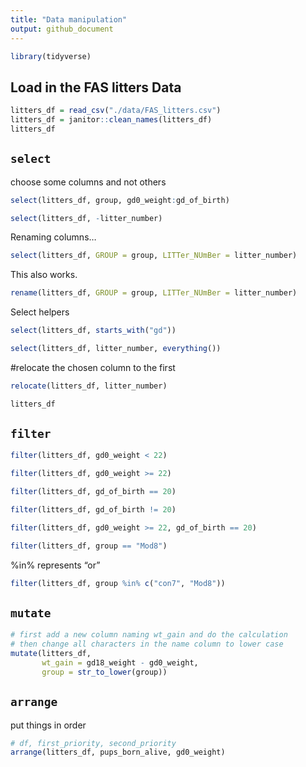 ```yaml
---
title: "Data manipulation"
output: github_document
---
```


```r
library(tidyverse)
```


## Load in the FAS litters Data
```r
litters_df = read_csv("./data/FAS_litters.csv")
litters_df = janitor::clean_names(litters_df)
litters_df
```

## `select`

choose some columns and not others

```r
select(litters_df, group, gd0_weight:gd_of_birth)
```

```r
select(litters_df, -litter_number)
```


Renaming columns...

```r
select(litters_df, GROUP = group, LITTer_NUmBer = litter_number)
```

This also works.
```r
rename(litters_df, GROUP = group, LITTer_NUmBer = litter_number)
```



Select helpers

```r
select(litters_df, starts_with("gd"))
```

```r
select(litters_df, litter_number, everything())
```

#relocate the chosen column to the first
```r
relocate(litters_df, litter_number)

litters_df
```



## `filter`

```r
filter(litters_df, gd0_weight < 22)
```

```r
filter(litters_df, gd0_weight >= 22)
```

```r
filter(litters_df, gd_of_birth == 20)
```

```r
filter(litters_df, gd_of_birth != 20)
```

```r
filter(litters_df, gd0_weight >= 22, gd_of_birth == 20)
```

```r
filter(litters_df, group == "Mod8")
```


%in% represents "or"
```r
filter(litters_df, group %in% c("con7", "Mod8"))
```


## `mutate`

```r
# first add a new column naming wt_gain and do the calculation
# then change all characters in the name column to lower case
mutate(litters_df, 
       wt_gain = gd18_weight - gd0_weight,
       group = str_to_lower(group))
```



## `arrange`

put things in order

```r
# df, first_priority, second_priority
arrange(litters_df, pups_born_alive, gd0_weight)
```




















